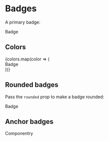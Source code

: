 

<Meta title='Components|Badge' component={Badge} />

# Badges

A primary badge:

<Badge color='primary'>Badge</Badge>

## Colors

<div className='d-flex justify-content-center'>
  {colors.map(color => (
    <div className='px-1' key={color}>
      <Badge color={color}>Badge</Badge>
    </div>
  ))}
</div>

## Rounded badges

Pass the `rounded` prop to make a badge rounded:

<Badge color='primary' rounded>
  Badge
</Badge>

## Anchor badges

<Badge as='a' color='primary' href='http://componentry.design'>
  Componentry
</Badge>
